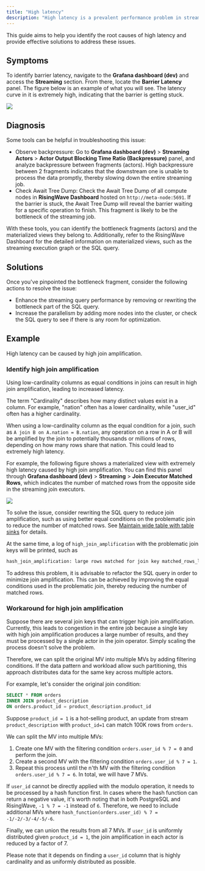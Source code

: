 ```yaml
---
title: "High latency"
description: "High latency is a prevalent performance problem in streaming systems, and it can have multiple underlying causes. Excessive latency not only affects the freshness of data but also poses a risk to the overall stability of the system, potentially leading to out-of-memory (OOM) errors."
---
```


This guide aims to help you identify the root causes of high latency and provide effective solutions to address these issues.

## Symptoms

To identify barrier latency, navigate to the **Grafana dashboard (dev)** and access the **Streaming** section. From there, locate the **Barrier Latency** panel. The figure below is an example of what you will see. The latency curve in it is extremely high, indicating that the barrier is getting stuck.

<Frame>
  <img src="/images/example_bad_barrier_latency.png"/>
</Frame>

## Diagnosis

Some tools can be helpful in troubleshooting this issue:

* Observe backpressure: Go to **Grafana dashboard (dev)** \> **Streaming Actors** \> **Actor Output Blocking Time Ratio (Backpressure)** panel, and analyze backpressure between fragments (actors). High backpressure between 2 fragments indicates that the downstream one is unable to process the data promptly, thereby slowing down the entire streaming job.
* Check Await Tree Dump: Check the Await Tree Dump of all compute nodes in **RisingWave Dashboard** hosted on `http://meta-node:5691`. If the barrier is stuck, the Await Tree Dump will reveal the barrier waiting for a specific operation to finish. This fragment is likely to be the bottleneck of the streaming job.

With these tools, you can identify the bottleneck fragments (actors) and the materialized views they belong to. Additionally, refer to the RisingWave Dashboard for the detailed information on materialized views, such as the streaming execution graph or the SQL query.

## Solutions

Once you've pinpointed the bottleneck fragment, consider the following actions to resolve the issue:

* Enhance the streaming query performance by removing or rewriting the bottleneck part of the SQL query.
* Increase the parallelism by adding more nodes into the cluster, or check the SQL query to see if there is any room for optimization.

## Example

High latency can be caused by high join amplification.

### Identify high join amplification

Using low-cardinality columns as equal conditions in joins can result in high join amplification, leading to increased latency.

<Note>


The term "Cardinality" describes how many distinct values exist in a column. For example, "nation" often has a lower cardinality, while "user\_id" often has a higher cardinality.

When using a low-cardinality column as the equal condition for a join, such as `A join B on A.nation = B.nation`, any operation on a row in A or B will be amplified by the join to potentially thousands or millions of rows, depending on how many rows share that nation. This could lead to extremely high latency.
</Note>


For example, the following figure shows a materialized view with extremely high latency caused by high join amplification. You can find this panel through **Grafana dashboard (dev)** \> **Streaming** \> **Join Executor Matched Rows**, which indicates the number of matched rows from the opposite side in the streaming join executors.
<Frame>
  <img src="/images/example_high_join_matched_rows.png"/>
</Frame>

To solve the issue, consider rewriting the SQL query to reduce join amplification, such as using better equal conditions on the problematic join to reduce the number of matched rows. See [Maintain wide table with table sinks](/processing/maintain-wide-table-with-table-sinks) for details.

At the same time, a log of `high_join_amplification` with the problematic join keys will be printed, such as

```bash
hash_join_amplification: large rows matched for join key matched_rows_len=200000 update_table_id=31 match_table_id=33 join_key=OwnedRow([Some(Int32(1)), Some(Utf8("abc"))]) actor_id=119 fragment_id=30

```

To address this problem, it is advisable to refactor the SQL query in order to minimize join amplification. This can be achieved by improving the equal conditions used in the problematic join, thereby reducing the number of matched rows.

### Workaround for high join amplification

Suppose there are several join keys that can trigger high join amplification. Currently, this leads to congestion in the entire job because a single key with high join amplification produces a large number of results, and they must be processed by a single actor in the join operator. Simply scaling the process doesn't solve the problem.

Therefore, we can split the original MV into multiple MVs by adding filtering conditions. If the data pattern and workload allow such partitioning, this approach distributes data for the same key across multiple actors.

For example, let's consider the original join condition:

```sql
SELECT * FROM orders
INNER JOIN product_description
ON orders.product_id = product_description.product_id

```

Suppose `product_id = 1` is a hot-selling product, an update from stream `product_description` with `product_id=1` can match 100K rows from `orders`.

We can split the MV into multiple MVs:

1. Create one MV with the filtering condition `orders.user_id % 7 = 0` and perform the join.
2. Create a second MV with the filtering condition `orders.user_id % 7 = 1`.
3. Repeat this process until the n'th MV with the filtering condition `orders.user_id % 7 = 6`. In total, we will have 7 MVs.

If `user_id` cannot be directly applied with the modulo operation, it needs to be processed by a hash function first. In cases where the hash function can return a negative value, it's worth noting that in both PostgreSQL and RisingWave, `-1 % 7 = -1` instead of `6`. Therefore, we need to include additional MVs where `hash_function(orders.user_id) % 7 = -1/-2/-3/-4/-5/-6`.

Finally, we can union the results from all 7 MVs. If `user_id` is uniformly distributed given `product_id = 1`, the join amplification in each actor is reduced by a factor of 7.

Please note that it depends on finding a `user_id` column that is highly cardinality and as uniformly distributed as possible.
